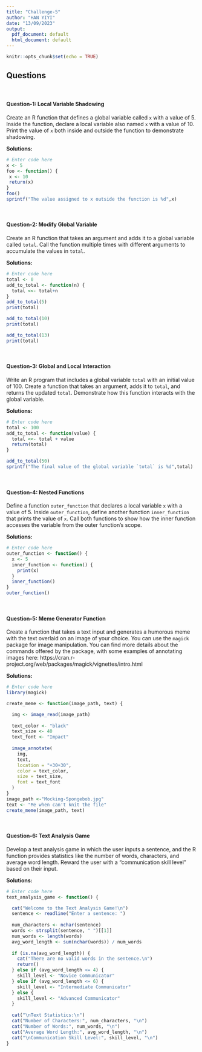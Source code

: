 ```yaml
---
title: "Challenge-5"
author: "HAN YIYI"
date: "13/09/2023"
output:
  pdf_document: default
  html_document: default
---
```


```r
knitr::opts_chunk$set(echo = TRUE)
```

## Questions
<br>

#### Question-1: Local Variable Shadowing 

Create an R function that defines a global variable called `x` with a value of 5. Inside the function, declare a local variable also named `x` with a value of 10. Print the value of `x` both inside and outside the function to demonstrate shadowing.

**Solutions:**

```r
# Enter code here
x <- 5
foo <- function() {
 x <- 10
 return(x)
}
foo()
sprintf("The value assigned to x outside the function is %d",x)
```
<br>

#### Question-2: Modify Global Variable

Create an R function that takes an argument and adds it to a global variable called `total`. Call the function multiple times with different arguments to accumulate the values in `total`.

**Solutions:**

```r
# Enter code here
total <- 0
add_to_total <- function(n) {
  total <<- total+n
}
add_to_total(5)
print(total)

add_to_total(10)
print(total)

add_to_total(13)
print(total)
```
<br>

#### Question-3: Global and Local Interaction 

Write an R program that includes a global variable `total` with an initial value of 100. Create a function that takes an argument, adds it to `total`, and returns the updated `total`. Demonstrate how this function interacts with the global variable.

**Solutions:**

```r
# Enter code here
total <- 100
add_to_total <- function(value) {
  total <<- total + value
  return(total)
}

add_to_total(50)
sprintf("The final value of the global variable `total` is %d",total)

```
<br>

#### Question-4: Nested Functions

Define a function `outer_function` that declares a local variable `x` with a value of 5. Inside `outer_function`, define another function `inner_function` that prints the value of `x`. Call both functions to show how the inner function accesses the variable from the outer function's scope.

**Solutions:**

```r
# Enter code here
outer_function <- function() {
  x <- 5
  inner_function <- function() {
    print(x)
  }
  inner_function()
}
outer_function()
```
<br>

#### Question-5: Meme Generator Function

Create a function that takes a text input and generates a humorous meme with the text overlaid on an image of your choice. You can use the `magick` package for image manipulation. You can find more details about the commands offered by the package, with some examples of annotating images here: https://cran.r-project.org/web/packages/magick/vignettes/intro.html

**Solutions:**

```r
# Enter code here
library(magick)

create_meme <- function(image_path, text) {

  img <- image_read(image_path)
  
  text_color <- "black"
  text_size <- 40
  text_font <- "Impact"
  
  image_annotate(
    img,
    text,
    location = "+30+30",
    color = text_color,
    size = text_size,
    font = text_font
  )
}
image_path <-"Mocking-Spongebob.jpg"
text <- "Me when can't knit the file"
create_meme(image_path, text)
```
<br>

#### Question-6: Text Analysis Game  

Develop a text analysis game in which the user inputs a sentence, and the R function provides statistics like the number of words, characters, and average word length. Reward the user with a "communication skill level" based on their input.

**Solutions:**

```r
# Enter code here
text_analysis_game <- function() {

  cat("Welcome to the Text Analysis Game!\n")
  sentence <- readline("Enter a sentence: ")
  
  num_characters <- nchar(sentence)
  words <- strsplit(sentence, " ")[[1]]
  num_words <- length(words)
  avg_word_length <- sum(nchar(words)) / num_words
  
  if (is.na(avg_word_length)) {
    cat("There are no valid words in the sentence.\n")
    return()
  } else if (avg_word_length <= 4) {
    skill_level <- "Novice Communicator"
  } else if (avg_word_length <= 6) {
    skill_level <- "Intermediate Communicator"
  } else {
    skill_level <- "Advanced Communicator"
  }
  
  cat("\nText Statistics:\n")
  cat("Number of Characters:", num_characters, "\n")
  cat("Number of Words:", num_words, "\n")
  cat("Average Word Length:", avg_word_length, "\n")
  cat("\nCommunication Skill Level:", skill_level, "\n")
}

```
<br>